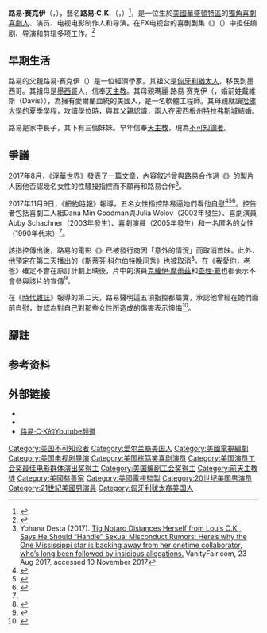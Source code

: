 {{noteTA
|1=zh-hk:棟篤笑;zh-cn:单口喜剧;zh-tw:獨角喜劇;
}}
{{Infobox comedian
|name              = 路易·C·K
|image             = Louis CK 2012 Shankbone.JPG
|imagesize         =
|caption           = 2012年，[[时代百大人物|时代百大人物]]中的路易·C·K
|pseudonym         =
|birth_name        = Louis Szekely
|birth_date        = {{birth date and age|1967|9|12}}
|birth_place       = {{USA}}[[华盛顿哥伦比亚特区|华盛顿哥伦比亚特区]]
|medium            = [[栋笃笑|栋笃笑]], [[电视|电视]], [[电影|电影]], [[广播|广播]]
|nationality       = {{USA}}<br>{{MEX}}
|active            = 1985 至今
|website           = {{URL|http://www.louisck.net/}}
|children=Mary Louise Szekely<br>Kitty Szekely.
|spouse={{marriage|Alix Bailey|1995|2008|reason=divorced}}
|grammyawards='''最佳喜劇專輯'''<br>2012年 《Hilarious》<br>2015年 《Oh My God》<br>2016 《Live at Madison Square Garden》
|emmyawards='''綜藝/音樂/喜劇節目最佳編劇'''<br>1999年 《The Chris Rock Show》<br>'''喜劇類最佳編劇'''<br>2012年 《Louie》<br>2014年 《Louie》<br>'''綜藝/音樂/喜劇特別節目最佳編劇'''<br>2012年 《Louis C.K.: Live at the Beacon Theater》<br>2013年 《Louis C.K. Oh My God》 <br>2015年 《Louis C.K.: Live at the Comedy Store》
|americancomedyawards = '''年度喜劇特別節目'''<br>2013年 《Louis C.K. Oh My God》 <br> '''最佳喜劇電影男配角'''<br>2013年 《[[瞞天大佈局|瞞天大佈局]]》
|sagawards='''最佳整體演出'''<br>2013年 《[[瞞天大佈局|瞞天大佈局]]》
}}

'''路易·赛克伊'''（{{lang-en|Louis Székely}}{{efn|Székely（{{IPA-hu|ˈseːkɛj|pron}}），是個匈牙利姓氏。}}，{{bd|1967年|9月12日||}}），藝名'''路易·C.K.'''（{{lang|en|Louis C.K.}}，{{IPAc-en|ˈ|l|uː|i|_|s|iː|ˈ|k|eɪ}}）<ref name = "celebrities">{{cite web |url= http://www.emmys.com/celebrities/louis-ck |title=Louis C.K.|work=emmys.com |year=2011}}</ref>，是一位生於[[美國|美國]][[華盛頓特區|華盛頓特區]]的[[獨角喜劇|獨角喜劇]][[喜劇人|喜劇人]]、演员、电视电影制作人和导演。在FX电视台的喜剧剧集《{{link-en|路易不容易|''Louie'' (U.S. TV series)}}》（{{lang-en|Louie}}）中担任编剧、导演和剪辑多项工作。<ref name="louie">{{cite news | url=http://www.variety.com/article/VR1118033625?refCatId=15 | work=Variety | first=Brendan | last=Kelly | title=Just for Laughs to fete Louis C.K | deadurl=yes | archiveurl=https://web.archive.org/web/20110314101908/http://www.variety.com/article/VR1118033625?refCatId=15 | archivedate=2011-03-14 }}</ref>

==早期生活==
路易的父親路易·赛克伊（{{lang-en|Luis Székely}}）是一位經濟學家。其祖父是[[匈牙利|匈牙利]][[猶太人|猶太人]]，移民到墨西哥。其祖母是[[墨西哥|墨西哥]]人，信奉[[天主教|天主教]]。其母親瑪麗·路易·赛克伊（{{lang|en|Mary Louise Székely}}，婚前姓戴維斯（Davis）），為擁有愛爾蘭血統的美國人，是一名軟體工程師。其母親就讀[[哈佛大學|哈佛大學]]的夏季學程，攻讀學位時，與其父親認識，兩人在密西根州[[特拉弗斯城|特拉弗斯城]]結婚。

路易是家中長子，其下有三個妹妹。早年信奉[[天主教|天主教]]，現為[[不可知論者|不可知論者]]。

==爭議==
2017年8月，《[[浮華世界_(雜誌)|浮華世界]]》發表了一篇文章，內容敘述曾與路易合作過《{{link-en|密西西比 (電視劇)|One Mississippi (TV series)|密西西比}}》的製片人{{link-en|泰格·諾塔洛|Tig Notaro}}因他否認幾名女性的性騷擾指控而不願再和路易合作<ref>Yohana Desta (2017). [https://www.vanityfair.com/hollywood/2017/08/tig-notaro-louis-ck-one-mississippi Tig Notaro Distances Herself from Louis C.K., Says He Should “Handle” Sexual Misconduct Rumors: Here’s why the One Mississippi star is backing away from her onetime collaborator, who’s long been followed by insidious allegations.] VanityFair.com, 23 Aug 2017, accessed 10 November 2017</ref>。

2017年11月9日，《[[紐約時報|紐約時報]]》報導，五名女性指控路易逼她們看他[[自慰|自慰]]<ref name="NYTimes Misconduct">{{cite web|url=https://www.nytimes.com/2017/11/09/arts/television/louis-ck-sexual-misconduct.html|title=Louis C.K. Crossed a Line Into Sexual Misconduct, 5 Women Say|last1=Ryzik|first1=Melena|last2=Buckley|first2=Cara|date=2017-11-09|website=[[The_New_York_Times|The New York Times]]|access-date=2017-11-09|last3=Kantor|first3=Jodi|archive-date=2017-11-09|archive-url=https://web.archive.org/web/20171109195637/https://www.nytimes.com/2017/11/09/arts/television/louis-ck-sexual-misconduct.html|dead-url=no}}</ref><ref name="Redden">{{cite web|url=https://www.theguardian.com/tv-and-radio/2017/nov/09/louis-ck-accused-by-five-women-of-sexual-misconduct-in-new-report|title=Louis CK accused by five women of sexual misconduct in new report|last1=Redden|first1=Molly|date=2017-11-09|website=[[The_Guardian|The Guardian]]|access-date=2017-11-09}}</ref><ref name="isdone">{{cite web|first=Matt Zoller|last=Seitz|url=http://www.vulture.com/2017/11/louis-ck-is-done.html|title=Louis C.K. Is Done|access-date=2017-11-09|date=2017-11-09|work=Vulture}}</ref>。控告者包括喜劇二人組Dana Min Goodman與Julia Wolov（2002年發生）、喜劇演員Abby Schachner（2003年發生）、喜劇演員{{link-en|蕾貝卡·柯瑞|Rebecca Corry}}（2005年發生）和一名匿名的女性（1990年代末）<ref name="NYTimes Misconduct" />。

該指控傳出後，路易的電影《{{link-en|我愛你，老爸|I Love You, Daddy}}》已被發行商{{link-en|The Orchard (公司)|The Orchard (company)|The Orchard}}因「意外的情況」而取消首映。此外，他預定在第二天播出的《[[斯蒂芬·科尔伯特晚间秀|斯蒂芬·科尔伯特晚间秀]]》也被取消<ref name="THR Premiere Canceled">{{cite web|url=http://www.hollywoodreporter.com/news/louis-cks-movie-premiere-canceled-advance-ny-times-story-1056585|title=Louis C.K.'s Movie Premiere Canceled in Advance of N.Y. Times Story|last1=Schaffstall|first1=Katherine|date=2017-11-09|website=[[The_Hollywood_Reporter|The Hollywood Reporter]]|access-date=2017-11-09}}</ref>。在《我愛你，老爸》確定不會在原訂計劃上映後，片中的演員[[克蘿伊·摩蕾茲|克蘿伊·摩蕾茲]]和[[查理·戴|查理·戴]]也都表示不會參與該片的宣傳<ref>{{cite web|last1=Yamato|first1=Jen|title=‘I Love You, Daddy’ stars drop out of film promotion after Louis C.K. allegations; FX, HBO weigh in|url=http://www.latimes.com/entertainment/la-et-entertainment-news-updates-louis-ck-fx-hbo-charlie-day-allegations-1510276569-htmlstory.html|website=[[Los_Angeles_Times|Los Angeles Times]]|access-date=2017-11-10|date=2017-11-09}}</ref>。

在《[[時代雜誌|時代雜誌]]》報導的第二天，路易聲明這五項指控都屬實，承認他曾經在她們面前自慰，並認為對自己對那些女性所造成的傷害表示懊悔<ref name=":0">{{Cite web | url=https://www.washingtonpost.com/news/arts-and-entertainment/wp/2017/11/10/louis-c-k-these-stories-are-true/?utm_term=.1d58e4511cb5 | title=Louis C.K. responds to sexual misconduct allegations: ‘These stories are true’ | first=Izadi | last=Elahe | work=[[The_Washington_Post|The Washington Post]]  |date=2017-11-10 | access-date=2017-11-10}}</ref>。

==腳註==
{{notelist|2}}

== 参考资料 ==
{{Reflist|30em}}

== 外部链接 ==
* {{Official website|name=路易·C·K的官方网站}}
* {{IMDb name}}
* [http://www.youtube.com/louisck 路易·C·K的Youtube频道]
{{2011至2020年美国演员工会奖最佳电影群体演出奖}}
{{Authority control}}
{{DEFAULTSORT: CK, Louis}}
[[Category:美国不可知论者|Category:美国不可知论者]]
[[Category:爱尔兰裔美国人|Category:爱尔兰裔美国人]]
[[Category:美國電視編劇|Category:美國電視編劇]]
[[Category:美国电视剧导演|Category:美国电视剧导演]]
[[Category:美国栋笃笑喜剧演员|Category:美国栋笃笑喜剧演员]]
[[Category:美国演员工会奖最佳电影群体演出奖得主|Category:美国演员工会奖最佳电影群体演出奖得主]]
[[Category:美国编剧工会奖得主|Category:美国编剧工会奖得主]]
[[Category:前天主教徒|Category:前天主教徒]]
[[Category:美國慈善家|Category:美國慈善家]]
[[Category:美國電視監製|Category:美國電視監製]]
[[Category:20世纪美国男演员|Category:20世纪美国男演员]]
[[Category:21世紀美國男演員|Category:21世紀美國男演員]]
[[Category:匈牙利犹太裔美国人|Category:匈牙利犹太裔美国人]]